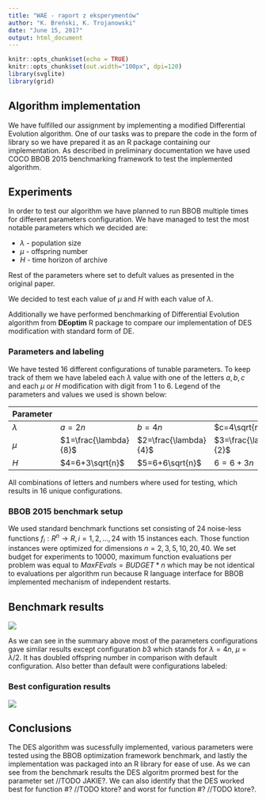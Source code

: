 ```yaml
---
title: "WAE - raport z eksperymentów"
author: "K. Breński, K. Trojanowski"
date: "June 15, 2017"
output: html_document
---
```


```r
knitr::opts_chunk$set(echo = TRUE)
knitr::opts_chunk$set(out.width="100px", dpi=120)
library(svglite)
library(grid)
```

## Algorithm implementation
We have fulfilled our assignment by implementing a modified Differential Evolution algorithm. One of our tasks was to prepare the code in the form of library so we have prepared it as an R package containing our implementation. As described in preliminary documentation we have used COCO BBOB 2015 benchmarking framework to test the implemented algorithm.

## Experiments
In order to test our algorithm we have planned to run BBOB multiple times for different parameters configuration. We have managed to test the most notable parameters which we decided are:

* $\lambda$ - population size
* $\mu$ - offspring number
* $H$ - time horizon of archive

Rest of the parameters where set to defult values as presented in the original paper.

We decided to test each value of $\mu$ and $H$ with each value of $\lambda$.

Additionally we have performed benchmarking of Differential Evolution algorithm from __DEoptim__ R package to compare our implementation of DES modification with standard form of DE.

### Parameters and labeling
We have tested 16 different configurations of tunable parameters. To keep track of them we have labeled each $\lambda$ value with one of the letters $a,b,c$ and each $\mu$ or $H$ modification with digit from $1$ to $6$. Legend of the parameters and values we used is shown below:

| Parameter      | |||
| -------------- | ------------------ |-|-|
| $\lambda$ | $a=2n$  |  $b=4n$ | $c=4\sqrt{n}$  |
| $\mu$ | $1=\frac{\lambda}{8}$ | $2=\frac{\lambda}{4}$ |$3=\frac{\lambda}{2}$ |
|$H$|$4=6+3\sqrt{n}$|$5=6+6\sqrt{n}$|$6=6+3n$|


All combinations of letters and numbers where used for testing, which results in 16 unique configurations. 

### BBOB 2015 benchmark setup
 We used standard benchmark functions set consisting of 24 noise-less functions $f_i: R^n \rightarrow R, i=1,2,...,24$ with 15 instances each. Those function instances were optimized for dimensions $n=2,3,5,10,20,40$. We set budget for experiments to $10000$, maximum function evaluations per problem was equal to $MaxFEvals=BUDGET*n$ which may be not identical to evaluations per algorithm run because R language interface for BBOB implemented mechanism of independent restarts.

## Benchmark results
![](data/ppdata/pprldmany_05D_noiselessall.svg)

As we can see in the summary above most of the parameters configurations gave similar results except configuration $b3$ which stands for $\lambda=4n,\ \mu=\lambda/2$. It has doubled offspring number in comparison with default configuration. Also better than default were configurations labeled:

### Best configuration results
![](data/ppdata/des_b3_08cze2101/pprldistr_05D_noiselessall.svg)


## Conclusions

The DES algorithm was sucessfully implemented, various parameters were tested using the BBOB optimization framework benchmark, and lastly the implementation was packaged into an R library for ease of use. As we can see from the benchmark results the DES algoritm prormed best for the parameter set //TODO JAKIE?. We can also identify that the DES worked best for function #? //TODO ktore? and worst for function #? //TODO ktore?.
